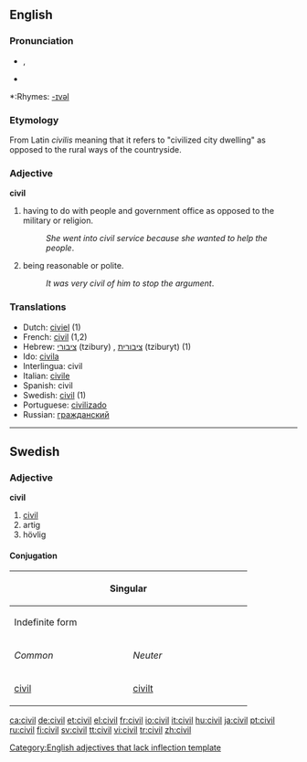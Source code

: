 ==English==

===Pronunciation===
*{{IPA|/ˈsɪvəl/}}, {{SAMPA|/"sIv@l/}}
*{{audio|en-us-civil.ogg|Audio (US)}}

*:Rhymes: [[Rhymes:English:-ɪvəl|-ɪvəl]]

===Etymology===
From Latin ''civilis'' meaning that it refers to "civilized city dwelling" as opposed to the rural ways of the countryside.

===Adjective===
'''civil'''[[Category:English adjectives that lack inflection template]]

# having to do with people and government office as opposed to the military or religion.
#:''She went into civil service because she wanted to help the people''.
# being reasonable or polite.
#:''It was very civil of him to stop the argument''.

===Translations===
{{rfc-level|Translations at L3+ (AutoFormat would have corrected level of Translations)}}
*Dutch: [[civiel]] (1)
*French: [[civil]] (1,2)
*Hebrew: [[ציבורי]] (tzibury) {{m}}, [[ציבורית]] (tziburyt) {{f}} (1)
*Ido: [[civila]]
*Interlingua: civil
*Italian: [[civile]]
*Spanish: civil
*Swedish: [[civil#Swedish|civil]] (1)
*Portuguese: [[civilizado]]
*Russian: [[гражданский]]

----

==Swedish==

===Adjective===
'''civil'''

# [[civil#English|civil]]
# artig
# hövlig

====Conjugation====
{| border=1 cellspacing=0
|- bgcolor="#FFFFF0" align=center
! colspan=4 width=400 | Singular
! rowspan=3 width=100 | Plural
|- bgcolor="#FFFFF0" align=center
! colspan=2 width=200 | Indefinite form
! colspan=2 width=200 | Definite form
|- bgcolor="#FFFFF0" align=center
| width=100 | ''Common''
| width=100 | ''Neuter''
| width=100 | ''Sexus maskuline''
| width=100 | ''Other sexus''
|- align=center
| [[civil]]
| [[civilt]]
| [[civile]]
| [[civila]]
| [[civila]]
|}

[[ca:civil]]
[[de:civil]]
[[et:civil]]
[[el:civil]]
[[fr:civil]]
[[io:civil]]
[[it:civil]]
[[hu:civil]]
[[ja:civil]]
[[pt:civil]]
[[ru:civil]]
[[fi:civil]]
[[sv:civil]]
[[tt:civil]]
[[vi:civil]]
[[tr:civil]]
[[zh:civil]]